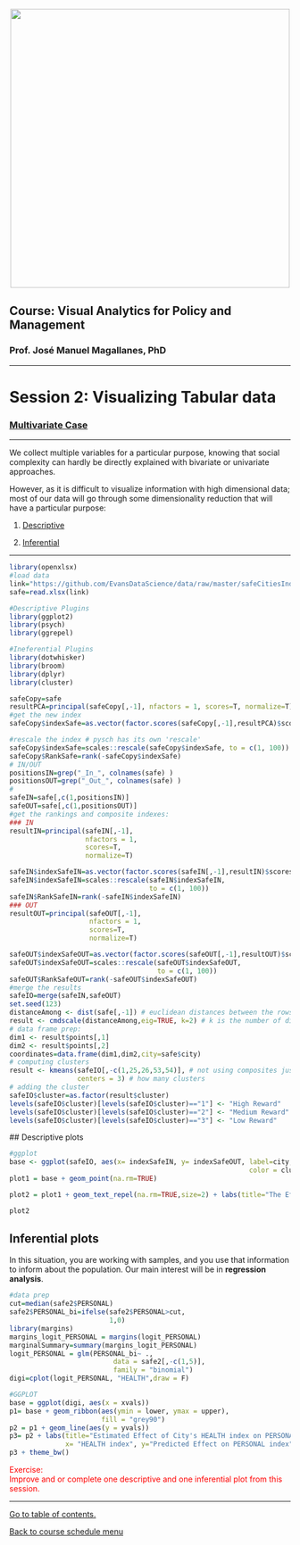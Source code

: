 <br> 
<center><img src="http://i.imgur.com/sSaOozN.png" width="500"></center>

## Course: Visual Analytics for Policy and Management

### Prof. José Manuel Magallanes, PhD 

_____
<a id='part1'></a>

# Session 2: Visualizing Tabular data

### [Multivariate Case](https://github.com/EvansDataScience/VisualAnalytics_tabularDataMulti)

_____

We collect multiple variables for a particular purpose, knowing that social complexity can hardly be directly explained with bivariate or univariate approaches. 

However, as it is difficult to visualize information with high dimensional data; most of our data will go through some dimensionality reduction that will have a particular purpose:

1. [Descriptive](#part2)

2. [Inferential](#part3) 


_____



```r
library(openxlsx)
#load data 
link="https://github.com/EvansDataScience/data/raw/master/safeCitiesIndexAll.xlsx"
safe=read.xlsx(link)

#Descriptive Plugins
library(ggplot2)
library(psych)
library(ggrepel)

#Ineferential Plugins
library(dotwhisker)
library(broom)
library(dplyr)
library(cluster)
```

```r
safeCopy=safe
resultPCA=principal(safeCopy[,-1], nfactors = 1, scores=T, normalize=T)
#get the new index
safeCopy$indexSafe=as.vector(factor.scores(safeCopy[,-1],resultPCA)$scores)

#rescale the index # pysch has its own 'rescale'
safeCopy$indexSafe=scales::rescale(safeCopy$indexSafe, to = c(1, 100)) 
safeCopy$RankSafe=rank(-safeCopy$indexSafe)
# IN/OUT
positionsIN=grep("_In_", colnames(safe) )
positionsOUT=grep("_Out_", colnames(safe) )
#
safeIN=safe[,c(1,positionsIN)]
safeOUT=safe[,c(1,positionsOUT)]
#get the rankings and composite indexes:
### IN
resultIN=principal(safeIN[,-1],
                   nfactors = 1,
                   scores=T,
                   normalize=T)

safeIN$indexSafeIN=as.vector(factor.scores(safeIN[,-1],resultIN)$scores)
safeIN$indexSafeIN=scales::rescale(safeIN$indexSafeIN, 
                                   to = c(1, 100)) 
safeIN$RankSafeIN=rank(-safeIN$indexSafeIN)
### OUT
resultOUT=principal(safeOUT[,-1],
                    nfactors = 1,
                    scores=T,
                    normalize=T)

safeOUT$indexSafeOUT=as.vector(factor.scores(safeOUT[,-1],resultOUT)$scores)
safeOUT$indexSafeOUT=scales::rescale(safeOUT$indexSafeOUT, 
                                     to = c(1, 100)) 
safeOUT$RankSafeOUT=rank(-safeOUT$indexSafeOUT)
#merge the results
safeIO=merge(safeIN,safeOUT)
set.seed(123)
distanceAmong <- dist(safe[,-1]) # euclidean distances between the rows
result <- cmdscale(distanceAmong,eig=TRUE, k=2) # k is the number of dim
# data frame prep:
dim1 <- result$points[,1]
dim2 <- result$points[,2]
coordinates=data.frame(dim1,dim2,city=safe$city)
# computing clusters
result <- kmeans(safeIO[,-c(1,25,26,53,54)], # not using composites just created
                 centers = 3) # how many clusters
# adding the cluster
safeIO$cluster=as.factor(result$cluster)
levels(safeIO$cluster)[levels(safeIO$cluster)=="1"] <- "High Reward"
levels(safeIO$cluster)[levels(safeIO$cluster)=="2"] <- "Medium Reward"
levels(safeIO$cluster)[levels(safeIO$cluster)=="3"] <- "Low Reward"
```


<a id='part2'></a>
## Descriptive plots

```r
#ggplot
base <- ggplot(safeIO, aes(x= indexSafeIN, y= indexSafeOUT, label=city,
                                                            color = cluster)) 
plot1 = base + geom_point(na.rm=TRUE) 

plot2 = plot1 + geom_text_repel(na.rm=TRUE,size=2) + labs(title="The Effects of City Spending on Safety", x="City Rank in Safety Spending", y="City Safety Ranking", subtitle = '0-Low Rank, 100-High Rank')

plot2

```


<a id='part3'></a>

## Inferential plots

In this situation, you are working with samples, and you use that information to inform about the population. Our main interest will be in **regression analysis**.

```r
#data prep
cut=median(safe2$PERSONAL)
safe2$PERSONAL_bi=ifelse(safe2$PERSONAL>cut,
                         1,0)
library(margins)
margins_logit_PERSONAL = margins(logit_PERSONAL) 
marginalSummary=summary(margins_logit_PERSONAL)
logit_PERSONAL = glm(PERSONAL_bi~ .,
                          data = safe2[,-c(1,5)],
                          family = "binomial")
digi=cplot(logit_PERSONAL, "HEALTH",draw = F)

#GGPLOT
base = ggplot(digi, aes(x = xvals)) 
p1= base + geom_ribbon(aes(ymin = lower, ymax = upper), 
                       fill = "grey90")
p2 = p1 + geom_line(aes(y = yvals)) 
p3= p2 + labs(title="Estimated Effect of City's HEALTH index on PERSONAL index",
              x= "HEALTH index", y="Predicted Effect on PERSONAL index")
p3 + theme_bw()
```



<span style="color:red"> Exercise:<br> Improve and or complete one descriptive and one inferential plot from this session.
</span>

_____


[Go to table of contents.](#part1)

[Back to course schedule menu](https://evansdatascience.github.io/VisualAnalytics/)
